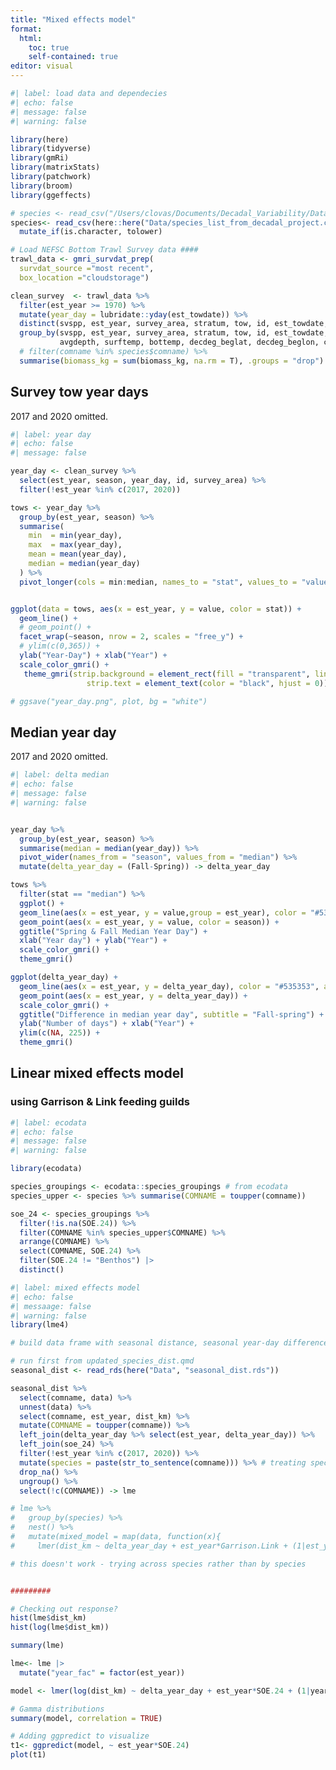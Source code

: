 ```yaml
---
title: "Mixed effects model"
format: 
  html:
    toc: true
    self-contained: true
editor: visual
---
```

```r
#| label: load data and dependecies
#| echo: false
#| message: false
#| warning: false

library(here)
library(tidyverse)
library(gmRi)
library(matrixStats)
library(patchwork)
library(broom)
library(ggeffects)

# species <- read_csv("/Users/clovas/Documents/Decadal_Variability/Data/species_list_final.csv") # more extensive species list
species<- read_csv(here::here("Data/species_list_from_decadal_project.csv")) |>
  mutate_if(is.character, tolower)

# Load NEFSC Bottom Trawl Survey data ####
trawl_data <- gmri_survdat_prep(
  survdat_source ="most recent",
  box_location ="cloudstorage")

clean_survey  <- trawl_data %>% 
  filter(est_year >= 1970) %>%
  mutate(year_day = lubridate::yday(est_towdate)) %>% 
  distinct(svspp, est_year, survey_area, stratum, tow, id, est_towdate, year_day, season, comname, catchsex, .keep_all = T) %>%
  group_by(svspp, est_year, survey_area, stratum, tow, id, est_towdate, year_day, season, 
           avgdepth, surftemp, bottemp, decdeg_beglat, decdeg_beglon, comname, abundance) %>% 
  # filter(comname %in% species$comname) %>% 
  summarise(biomass_kg = sum(biomass_kg, na.rm = T), .groups = "drop")


```
## Survey tow year days
2017 and 2020 omitted.
```r
#| label: year day
#| echo: false
#| message: false

year_day <- clean_survey %>% 
  select(est_year, season, year_day, id, survey_area) %>% 
  filter(!est_year %in% c(2017, 2020))

tows <- year_day %>% 
  group_by(est_year, season) %>% 
  summarise(
    min  = min(year_day),
    max  = max(year_day),
    mean = mean(year_day),
    median = median(year_day)
  ) %>% 
  pivot_longer(cols = min:median, names_to = "stat", values_to = "value")


ggplot(data = tows, aes(x = est_year, y = value, color = stat)) +
  geom_line() +
  # geom_point() +
  facet_wrap(~season, nrow = 2, scales = "free_y") + 
  # ylim(c(0,365)) +
  ylab("Year-Day") + xlab("Year") +
  scale_color_gmri() +
   theme_gmri(strip.background = element_rect(fill = "transparent", linetype = 1, linewidth = 1, color = "transparent"),
                 strip.text = element_text(color = "black", hjust = 0)) # -> plot

# ggsave("year_day.png", plot, bg = "white")

```
## Median year day
2017 and 2020 omitted.
```r
#| label: delta median
#| echo: false
#| message: false
#| warning: false


year_day %>% 
  group_by(est_year, season) %>% 
  summarise(median = median(year_day)) %>% 
  pivot_wider(names_from = "season", values_from = "median") %>% 
  mutate(delta_year_day = (Fall-Spring)) -> delta_year_day

tows %>% 
  filter(stat == "median") %>% 
  ggplot() + 
  geom_line(aes(x = est_year, y = value,group = est_year), color = "#535353", alpha = 0.8) +
  geom_point(aes(x = est_year, y = value, color = season)) +
  ggtitle("Spring & Fall Median Year Day") +
  xlab("Year day") + ylab("Year") +
  scale_color_gmri() +
  theme_gmri()

ggplot(delta_year_day) +
  geom_line(aes(x = est_year, y = delta_year_day), color = "#535353", alpha = 0.8) +
  geom_point(aes(x = est_year, y = delta_year_day)) +
  scale_color_gmri() +
  ggtitle("Difference in median year day", subtitle = "Fall-spring") + 
  ylab("Number of days") + xlab("Year") +
  ylim(c(NA, 225)) +
  theme_gmri()

```
## Linear mixed effects model
### using Garrison & Link feeding guilds
```r
#| label: ecodata
#| echo: false
#| message: false
#| warning: false

library(ecodata)

species_groupings <- ecodata::species_groupings # from ecodata
species_upper <- species %>% summarise(COMNAME = toupper(comname))

soe_24 <- species_groupings %>% 
  filter(!is.na(SOE.24)) %>% 
  filter(COMNAME %in% species_upper$COMNAME) %>% 
  arrange(COMNAME) %>%
  select(COMNAME, SOE.24) %>%   
  filter(SOE.24 != "Benthos") |>
  distinct()
```


```r
#| label: mixed effects model
#| echo: false
#| messaage: false
#| warning: false
library(lme4)

# build data frame with seasonal distance, seasonal year-day difference, species groups and year

# run first from updated_species_dist.qmd
seasonal_dist <- read_rds(here("Data", "seasonal_dist.rds"))

seasonal_dist %>% 
  select(comname, data) %>% 
  unnest(data) %>% 
  select(comname, est_year, dist_km) %>% 
  mutate(COMNAME = toupper(comname)) %>% 
  left_join(delta_year_day %>% select(est_year, delta_year_day)) %>%
  left_join(soe_24) %>%
  filter(!est_year %in% c(2017, 2020)) %>% 
  mutate(species = paste(str_to_sentence(comname))) %>% # treating species that have different feeding guilds according to size categories as different entities
  drop_na() %>% 
  ungroup() %>% 
  select(!c(COMNAME)) -> lme

# lme %>% 
#   group_by(species) %>% 
#   nest() %>% 
#   mutate(mixed_model = map(data, function(x){
#     lmer(dist_km ~ delta_year_day + est_year*Garrison.Link + (1|est_year) + (1|comname), data = x)})) 

# this doesn't work - trying across species rather than by species


#########

# Checking out response?
hist(lme$dist_km)
hist(log(lme$dist_km))

summary(lme)

lme<- lme |>
  mutate("year_fac" = factor(est_year))

model <- lmer(log(dist_km) ~ delta_year_day + est_year*SOE.24 + (1|year_fac) + (1|species), data = lme) # using species to differentiate size class

# Gamma distributions
summary(model, correlation = TRUE)

# Adding ggpredict to visualize
t1<- ggpredict(model, ~ est_year*SOE.24)
plot(t1)
```

